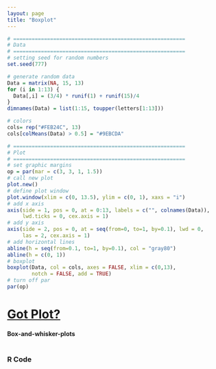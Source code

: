```yaml
---
layout: page
title: "Boxplot"
---
```



```r
# ========================================================
# Data
# ========================================================
# setting seed for random numbers
set.seed(777)

# generate random data
Data = matrix(NA, 15, 13)
for (i in 1:13) {
  Data[,i] = (3/4) * runif(1) + runif(15)/4  
}
dimnames(Data) = list(1:15, toupper(letters[1:13]))

# colors
cols= rep("#FEB24C", 13)
cols[colMeans(Data) > 0.5] = "#9EBCDA"
```


```r
# ========================================================
# Plot
# ========================================================
# set graphic margins
op = par(mar = c(3, 3, 1, 1.5))
# call new plot
plot.new()
# define plot window
plot.window(xlim = c(0, 13.5), ylim = c(0, 1), xaxs = "i")
# add x axis
axis(side = 1, pos = 0, at = 0:13, labels = c("", colnames(Data)), 
     lwd.ticks = 0, cex.axis = 1)
# add y axis
axis(side = 2, pos = 0, at = seq(from=0, to=1, by=0.1), lwd = 0, 
     las = 2, cex.axis = 1)
# add horizontal lines
abline(h = seq(from=0.1, to=1, by=0.1), col = "gray80")
abline(h = c(0, 1))
# boxplot
boxplot(Data, col = cols, axes = FALSE, xlim = c(0,13), 
        notch = FALSE, add = TRUE)
# turn off par
par(op)
```


# [Got Plot?](/work/gotplot)

#### Box-and-whisker-plots


```r
```


### R Code

```r
```

```r
```



